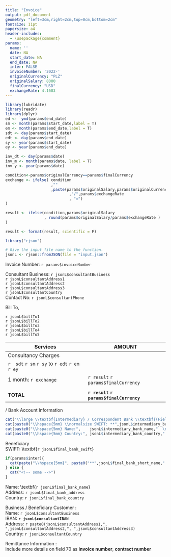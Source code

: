 ```yaml
---
title: "Invoice"
output: pdf_document
geometry: "left=3cm,right=2cm,top=0cm,bottom=2cm"
fontsize: 11pt
papersize: a4
header-includes:
  - \usepackage{comment}
params: 
  name: ''
  date: NA
  start_date: NA
  end_date: NA
  inter: FALSE
  invoiceNumber: '2022-'
  originalCurrency: "PLZ"
  originalSalary: 8000
  finalCurrency: "USD"
  exchangeRate: 4.1683
---
```

```r
library(lubridate)
library(readr)
library(dplyr)
ed <-  ymd(params$end_date)
sm <- month(params$start_date,label = T)
em <- month(params$end_date,label = T)
sdt <- day(params$start_date)
edt <- day(params$end_date)
sy <- year(params$start_date)
ey <- year(params$end_date)

inv_dt <- day(params$date)
inv_m <- month(params$date, label = T)
inv_y <- year(params$date)

condition<-params$originalCurrency==params$finalCurrency
exchange <- ifelse( condition
                    ,""
                    ,paste(params$originalSalary,params$originalCurrency
                            ,"/",params$exchangeRate
                            , "=")
)

result <- ifelse(condition,params$originalSalary
                 , round(params$originalSalary/params$exchangeRate )
)

result <- format(result, scientific = F)

library("rjson")

# Give the input file name to the function.
jsonL <- rjson::fromJSON(file = "input.json")
```

\pagenumbering{gobble} 

\raggedright Invoice Number: `r params$invoiceNumber` \par

\raggedleft Consultant Business:  `r jsonL$consultantBusiness`    
\raggedleft `r jsonL$consultantAddress1`  
\raggedleft `r jsonL$consultantAddress2`   
\raggedleft `r jsonL$consultantAddress3`   
\raggedleft `r jsonL$consultantCountry`    
\raggedleft Contact No:  `r jsonL$consultantPhone` 

\raggedright Bill To, \par  
 
`r jsonL$billTo1`  
`r jsonL$billTo2`  
`r jsonL$billTo3`  
`r jsonL$billTo4`  
`r jsonL$billTo5`  

\begin{flushright} 
Date:  `r inv_dt` `r inv_m` `r inv_y`  
\end{flushright} 

|Services                |AMOUNT    |
|------------------------|-----------
|Consultancy Charges     |                                         | 
| `r  sdt` `r sm` `r sy` to `r edt` `r em` `r ey` |                |
| 1 month: `r exchange`  | `r result` `r params$finalCurrency`     |
|                        |                                         |            
| **TOTAL**              | **`r result` `r params$finalCurrency`** |


\begin{flushright} 
Signature
\end{flushright}

\Large  \textbf{Wire Instructions} / \normalsize Bank Account Information

``` r
cat("\\large \\textbf{Intermediary} / Correspondent Bank \\textbf{(Field 56):}  \n  ")
cat(paste0("\\hspace{5mm} \\normalsize SWIFT: **",jsonL$intermediary_bank_swift,"**  \n") )    
cat(paste0("\\hspace{5mm} Name:",    jsonL$intermediary_bank_name,"  \n")  )
cat(paste0("\\hspace{5mm} Country:", jsonL$intermediary_bank_country,"  \n") )  
```

\large Beneficiary \textbf{Bank (Field 57):}  
\normalsize \hspace{5mm} SWIFT: \textbf{`r jsonL$final_bank_swift`}  
``` r
if(params$inter){
  cat(paste("\\hspace{5mm}", paste0("**",jsonL$final_bank_short_name," Account** with") ,jsonL$intermediary_bank_name,":",paste0("**",jsonL$final_bank_account,"**  \n") ) )
} else {
  cat("<!-- some -->")
}
```
\hspace{5mm} Name: \textbf{`r jsonL$final_bank_name`}  
\hspace{5mm} Address: `r jsonL$final_bank_address`  
\hspace{5mm} Country: `r jsonL$final_bank_country`  

\large \textbf{Consultant} Business / Beneficiary Customer \textbf{(Field 59)}:  
\hspace{5mm} \normalsize Name: `r jsonL$consultantBusiness`    
\hspace{5mm} IBAN: **`r jsonL$consultantIBAN`**  
\hspace{5mm} Address: `r paste0(jsonL$consultantAddress1,", ",jsonL$consultantAddress2,", ",jsonL$consultantAddress3)`  
\hspace{5mm} Country: `r jsonL$consultantCountry`  

\large Remittance Information \textbf{(Field 70)}:  
\hspace{5mm} \normalsize Include more details on field 70 as **invoice number**, **contract number**
